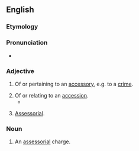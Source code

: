 ==English==

===Etymology===
{{suffix|accessory|al|lang=en}}

===Pronunciation===
* {{a|US}} {{IPA|/æk.sə.ˈsoɹ.i.əl/|lang=en}}

===Adjective===
{{head|en|adjective}}

# Of or pertaining to an [[accessory]], e.g. to a [[crime]].
#: {{ux|en|'''accessorial''' agency; '''accessorial''' guilt}}
# Of or relating to an [[accession]].
#* {{quote-book|lang=en|year=1868|author=Charles Callahan Perkins|title=Italian sculptors|page=121|passage=The pope sits upon a draped throne chair, robed in full pontificals, holding the keys in one hand, and giving the benediction with the other. His action is dignified and natural, and the '''accessorial''' ornaments about the marble background, and upon the large console which supports the statue, are tasteful, and carefully sculptured.}}
# {{lb|en|logistics}} [[assessorial|Assessorial]].

===Noun===
{{en-noun}}

# {{lb|en|[[logistics]]}} An [[assessorial]] charge.